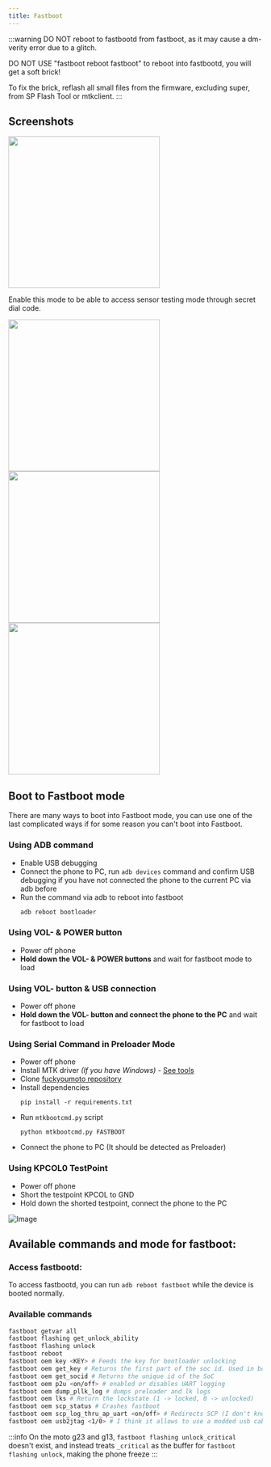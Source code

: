 ```yaml
---
title: Fastboot
---
```




:::warning
DO NOT reboot to fastbootd from fastboot, as it may cause a dm-verity error due to a glitch.

DO NOT USE "fastboot reboot fastboot" to reboot into fastbootd, you will get a soft brick!

To fix the brick, reflash all small files from the firmware, excluding super, from SP Flash Tool or mtkclient. 
::: 

## Screenshots

<Tabs>
    <TabItem value="0" label="Main menu" default>
        <img src={menuImg} width="300" />
    </TabItem>
    <TabItem value="1" label="Start / Factory / BpTools modes">
        <p>Enable this mode to be able to access sensor testing mode through secret dial code.</p>
        <img src={startedImg} width="300" />
    </TabItem>
    <TabItem value="2" label="Switch console">
        <img src={switchConsoleImg} width="300" />
    </TabItem>
    <TabItem value="3" label="Bootloader logs">
        <img src={logsImg} width="300" />
    </TabItem>
</Tabs>

## Boot to Fastboot mode
There are many ways to boot into Fastboot mode, you can use one of the last complicated ways if for some reason you can't boot into Fastboot.

### Using ADB command
- Enable USB debugging
- Connect the phone to PC, run ```adb devices``` command and confirm USB debugging if you have not connected the phone to the current PC via adb before
- Run the command via adb to reboot into fastboot
    ```sh
    adb reboot bootloader
    ```

### Using VOL- & POWER button
- Power off phone
- **Hold down the VOL- & POWER buttons** and wait for fastboot mode to load

### Using VOL- button & USB connection
- Power off phone
- **Hold down the VOL- button and connect the phone to the PC** and wait for fastboot to load

### Using Serial Command in Preloader Mode
- Power off phone
- Install MTK driver _(If you have Windows)_ - [See tools](../dev/tools.md)
- Clone [fuckyoumoto repository](https://github.com/moto-penangf/fuckyoumoto)
- Install dependencies
    ```shell
    pip install -r requirements.txt
    ```
- Run ``mtkbootcmd.py`` script
    ```shell
    python mtkbootcmd.py FASTBOOT
    ```
- Connect the phone to PC (It should be detected as Preloader)

### Using KPCOL0 TestPoint
- Power off phone
- Short the testpoint KPCOL to GND
- Hold down the shorted testpoint, connect the phone to the PC

![Image](../../static/assets/pcs-mode-kpcol0.png)

## Available commands and mode for fastboot:

### Access fastbootd:
To access fastbootd, you can run `adb reboot fastboot` while the device is booted normally.


### Available commands

```sh
fastboot getvar all
fastboot flashing get_unlock_ability
fastboot flashing unlock
fastboot reboot
fastboot oem key <KEY> # Feeds the key for bootloader unlocking
fastboot oem get_key # Returns the first part of the soc id. Used in bootloader unlocking
fastboot oem get_socid # Returns the unique id of the SoC
fastboot oem p2u <on/off> # enabled or disables UART logging
fastboot oem dump_pllk_log # dumps preloader and lk logs
fastboot oem lks # Return the lockstate (1 -> locked, 0 -> unlocked)
fastboot oem scp_status # Crashes fastboot
fastboot oem scp_log_thru_ap_uart <on/off> # Redirects SCP (I don't know what it is) to UART
fastboot oem usb2jtag <1/0> # I think it allows to use a modded usb cable as a JTAG?
```

:::info
On the moto g23 and g13, `fastboot flashing unlock_critical` doesn't exist, and instead treats `_critical` as the buffer for
`fastboot flashing unlock`, making the phone freeze
:::
